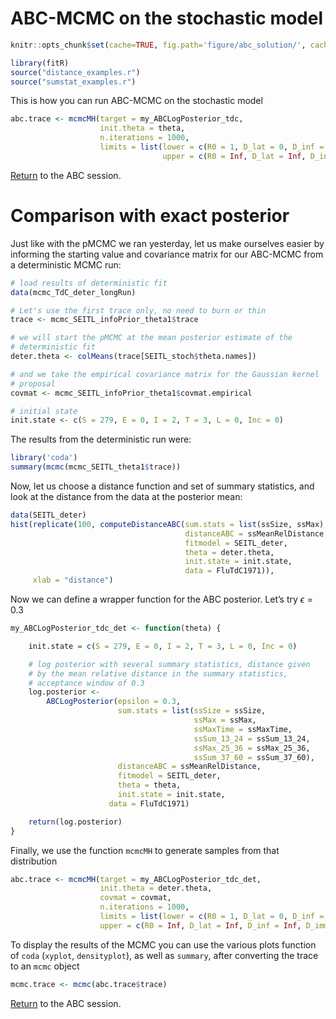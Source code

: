 # ABC-MCMC on the stochastic model

```r
knitr::opts_chunk$set(cache=TRUE, fig.path='figure/abc_solution/', cache.path='cache/abc_solution/', fig.cap='', tidy=FALSE)
```
```r
library(fitR)
source("distance_examples.r")
source("sumstat_examples.r")
```

This is how you can run ABC-MCMC on the stochastic model

```r
abc.trace <- mcmcMH(target = my_ABCLogPosterior_tdc,
                    init.theta = theta,
                    n.iterations = 1000,
                    limits = list(lower = c(R0 = 1, D_lat = 0, D_inf = 0, D_imm = 0, alpha = 0, rho = 0),
                                  upper = c(R0 = Inf, D_lat = Inf, D_inf = Inf, D_imm = Inf, alpha = 1, rho = 1)))
```

[Return](ABC.html#run-mcmc) to the ABC session.

# Comparison with exact posterior

Just like with the pMCMC we ran yesterday, let us make ourselves easier by informing the starting value and covariance matrix for our ABC-MCMC from a deterministic MCMC run:

```r
# load results of deterministic fit
data(mcmc_TdC_deter_longRun)

# Let's use the first trace only, no need to burn or thin
trace <- mcmc_SEITL_infoPrior_theta1$trace

# we will start the pMCMC at the mean posterior estimate of the
# deterministic fit
deter.theta <- colMeans(trace[SEITL_stoch$theta.names])

# and we take the empirical covariance matrix for the Gaussian kernel
# proposal
covmat <- mcmc_SEITL_infoPrior_theta1$covmat.empirical

# initial state
init.state <- c(S = 279, E = 0, I = 2, T = 3, L = 0, Inc = 0)
```

The results from the deterministic run were:

```r
library('coda')
summary(mcmc(mcmc_SEITL_theta1$trace))
```

Now, let us choose a distance function and set of summary statistics, and look at the distance from the data at the posterior mean:

```r
data(SEITL_deter)
hist(replicate(100, computeDistanceABC(sum.stats = list(ssSize, ssMax),
                                       distanceABC = ssMeanRelDistance,
                                       fitmodel = SEITL_deter,
                                       theta = deter.theta,
                                       init.state = init.state,
                                       data = FluTdC1971)),
     xlab = "distance")
```

Now we can define a wrapper function for the ABC posterior. Let's try $\epsilon = 0.3$

```r
my_ABCLogPosterior_tdc_det <- function(theta) {

    init.state = c(S = 279, E = 0, I = 2, T = 3, L = 0, Inc = 0)

    # log posterior with several summary statistics, distance given
    # by the mean relative distance in the summary statistics,
    # acceptance window of 0.3
    log.posterior <-
        ABCLogPosterior(epsilon = 0.3,
                        sum.stats = list(ssSize = ssSize,
                                         ssMax = ssMax,
                                         ssMaxTime = ssMaxTime,
                                         ssSum_13_24 = ssSum_13_24,
                                         ssMax_25_36 = ssMax_25_36,
                                         ssSum_37_60 = ssSum_37_60),
                        distanceABC = ssMeanRelDistance,
                        fitmodel = SEITL_deter,
                        theta = theta,
                        init.state = init.state,
                      data = FluTdC1971)

    return(log.posterior)
}
```

Finally, we use the function `mcmcMH` to generate samples from that distribution

```r
abc.trace <- mcmcMH(target = my_ABCLogPosterior_tdc_det,
                    init.theta = deter.theta,
                    covmat = covmat, 
                    n.iterations = 1000,
                    limits = list(lower = c(R0 = 1, D_lat = 0, D_inf = 0, D_imm = 0, alpha = 0, rho = 0),
                    upper = c(R0 = Inf, D_lat = Inf, D_inf = Inf, D_imm = Inf, alpha = 1, rho = 1)))

```

To display the results of the MCMC you can use the various plots function of `coda` (`xyplot`, `densityplot`), as well as `summary`, after converting the trace to an `mcmc` object

```r
mcmc.trace <- mcmc(abc.trace$trace)
```

[Return](ABC.html#comparison-with-exact-posterior) to the ABC session.
